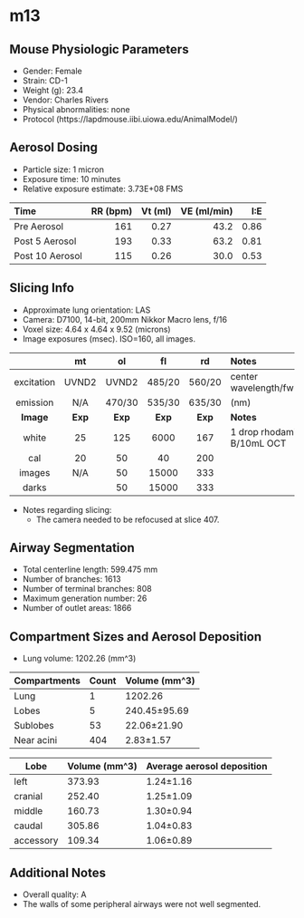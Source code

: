 # m13

## Mouse Physiologic Parameters

  * Gender: Female
  * Strain: CD-1
  * Weight (g): 23.4
  * Vendor: Charles Rivers
  * Physical abnormalities: none
  * Protocol (https://lapdmouse.iibi.uiowa.edu/AnimalModel/)

## Aerosol Dosing

  * Particle size: 1 micron
  * Exposure time: 10 minutes
  * Relative exposure estimate: 3.73E+08 FMS

  | Time              | RR (bpm) | Vt (ml) | VE (ml/min) | I:E  |
  |:------------------|---------:|--------:|------------:|-----:|
  |Pre Aerosol        | 161      | 0.27    | 43.2        | 0.86 |
  |Post 5 Aerosol     | 193      | 0.33    | 63.2        | 0.81 |
  |Post 10 Aerosol    | 115      | 0.26    | 30.0        | 0.53 |

## Slicing Info

  * Approximate lung orientation: LAS
  * Camera: D7100, 14-bit, 200mm Nikkor Macro lens, f/16
  * Voxel size: 4.64 x 4.64 x 9.52 (microns)
  * Image exposures (msec). ISO=160, all images.

  |          |   mt      |   ol    |   fl    |   rd    |       Notes           |
  |:--------:|:---------:|:-------:|:-------:|:-------:|:----------------------|
  |excitation| UVND2     | UVND2   | 485/20  | 560/20  |center wavelength/fwhm |
  |emission  | N/A       | 470/30  | 535/30  | 635/30  |      (nm)             |
  |**Image** |**Exp**    |**Exp**  |**Exp**  |**Exp**  |    **Notes**          |
  |white     |    25     |   125   |  6000   |   167   | 1 drop rhodamine B/10mL OCT |
  |cal       |    20     |    50   |    40   |   200   |                       |
  |images    |   N/A     |    50   | 15000   |   333   |                       |
  |darks     |           |    50   | 15000   |   333   |                       |

  * Notes regarding slicing:
    * The camera needed to be refocused at slice 407.
      
## Airway Segmentation

  * Total centerline length: 599.475 mm
  * Number of branches: 1613
  * Number of terminal branches: 808
  * Maximum generation number: 26
  * Number of outlet areas: 1866

## Compartment Sizes and Aerosol Deposition

  * Lung volume: 1202.26 (mm^3)

Compartments | Count | Volume (mm^3)
------------ | ----- | -------------
Lung         | 1 | 1202.26
Lobes        | 5 | 240.45±95.69
Sublobes     | 53 | 22.06±21.90
Near acini   | 404 | 2.83±1.57

Lobe      | Volume (mm^3) | Average aerosol deposition
--------- | ------------- | ----------------------
left | 373.93 | 1.24±1.16
cranial | 252.40 | 1.25±1.09
middle | 160.73 | 1.30±0.94
caudal | 305.86 | 1.04±0.83
accessory | 109.34 | 1.06±0.89

## Additional Notes

  * Overall quality: A
  * The walls of some peripheral airways were not well segmented.
  
